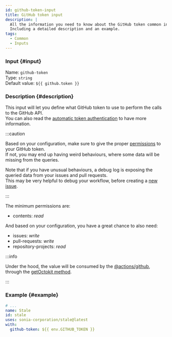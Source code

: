```yaml
---
id: github-token-input
title: GitHub token input
description: |
  All the information you need to know about the GitHub token common input.
  Including a detailed description and an example.
tags:
  - Common
  - Inputs
---
```


### Input {#input}

Name: `github-token`  
Type: `string`  
Default value: `${{ github.token }}`

### Description {#description}

This input will let you define what GitHub token to use to perform the calls to the GitHub API.  
You can also read the [automatic token authentication](https://docs.github.com/en/actions/security-guides/automatic-token-authentication) to have more information.

:::caution

Based on your configuration, make sure to give the proper [permissions](https://docs.github.com/en/rest/reference/permissions-required-for-github-apps) to your GitHub token.  
If not, you may end up having weird behaviours, where some data will be missing from the queries.

Note that if you have unusual behaviours, a debug log is exposing the queried data from your issues and pull requests.  
This may be very helpful to debug your workflow, before creating a [new issue](https://github.com/Sonia-corporation/stale/issues/new/choose).

:::

The minimum permissions are:

- contents: _read_

And based on your configuration, you have a great chance to also need:

- issues: _write_
- pull-requests: _write_
- repository-projects: _read_

:::info

Under the hood, the value will be consumed by the [@actions/github](https://github.com/actions/toolkit/tree/main/packages/github), through the [getOctokit method](https://github.com/actions/toolkit/blob/fcb8c4ca798bd0d81a9b07e2f7dffee8397c4707/packages/github/src/github.ts#L15-L20).

:::

### Example {#example}

```yml {6}
# ...
name: Stale
id: stale
uses: sonia-corporation/stale@latest
with:
  github-token: ${{ env.GITHUB_TOKEN }}
```
